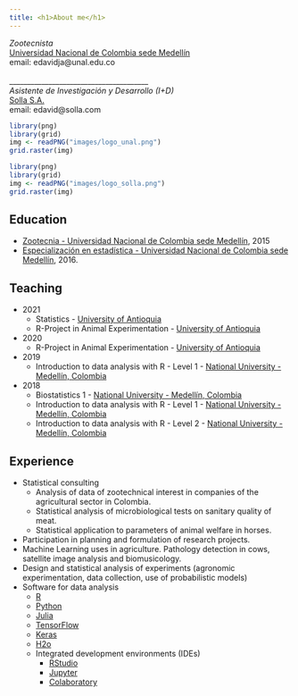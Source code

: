 ```yaml
---
title: <h1>About me</h1>
---
```


<div class = "row">

<div class = "col-md-5">
*Zootecnista*    
[Universidad Nacional de Colombia sede Medellín](http://medellin.unal.edu.co/)   
email: edavidja@unal.edu.co  
<br>
_______________________________________  
*Asistente de Investigación y Desarrollo (I+D)*   
[Solla S.A.](https://www.solla.com/)  
email: edavid@solla.com
</div>

<div class = "col-md-4">
```r
library(png)
library(grid)
img <- readPNG("images/logo_unal.png")
grid.raster(img)
```

```r
library(png)
library(grid)
img <- readPNG("images/logo_solla.png")
grid.raster(img)
```
</div>
</div>

## Education

  - [Zootecnia - Universidad Nacional de Colombia sede Medellín](https://cienciasagrarias.medellin.unal.edu.co/index.php/zootecnia), 2015
  - [Especialización en estadística - Universidad Nacional de Colombia sede Medellín](http://ciencias.medellin.unal.edu.co/escuelas/estadistica/component/progracad/?snies=134), 2016.  

## Teaching

  - 2021
    - Statistics - [University of Antioquia](http://www.udea.edu.co/wps/portal/udea/web/inicio/!ut/p/z1/hY7LDoIwEEW_hQVbOiCY6q5BXCAKJhixGwOmFkyhpCD8vo0aExMfs5u5554MoihDtMmHiud9JZtc6P1Ap0c88x2buBBhwEsg2zQK3N0aIPbQ_h9AdQxfhoDu0zvyMsDK9rQhSDZp7CeL0HkCPxwholzI4vEuaYoJ5ogqdmaKKeuq9Lns-7abm2DCOI4Wl5ILZp1kbcKnSim7HmXvJGrrDC6eGCJiGDfCwP1f/dz/d5/L2dBISEvZ0FBIS9nQSEh/)
    - R-Project in Animal Experimentation - [University of Antioquia](http://www.udea.edu.co/wps/portal/udea/web/inicio/!ut/p/z1/hY7LDoIwEEW_hQVbOiCY6q5BXCAKJhixGwOmFkyhpCD8vo0aExMfs5u5554MoihDtMmHiud9JZtc6P1Ap0c88x2buBBhwEsg2zQK3N0aIPbQ_h9AdQxfhoDu0zvyMsDK9rQhSDZp7CeL0HkCPxwholzI4vEuaYoJ5ogqdmaKKeuq9Lns-7abm2DCOI4Wl5ILZp1kbcKnSim7HmXvJGrrDC6eGCJiGDfCwP1f/dz/d5/L2dBISEvZ0FBIS9nQSEh/)
  - 2020
      - R-Project in Animal Experimentation - [University of Antioquia](http://www.udea.edu.co/wps/portal/udea/web/inicio/!ut/p/z1/hY7LDoIwEEW_hQVbOiCY6q5BXCAKJhixGwOmFkyhpCD8vo0aExMfs5u5554MoihDtMmHiud9JZtc6P1Ap0c88x2buBBhwEsg2zQK3N0aIPbQ_h9AdQxfhoDu0zvyMsDK9rQhSDZp7CeL0HkCPxwholzI4vEuaYoJ5ogqdmaKKeuq9Lns-7abm2DCOI4Wl5ILZp1kbcKnSim7HmXvJGrrDC6eGCJiGDfCwP1f/dz/d5/L2dBISEvZ0FBIS9nQSEh/)
  - 2019
      - Introduction to data analysis with R - Level 1 - [National University - Medellín, Colombia](https://medellin.unal.edu.co/)   
  - 2018
      - Biostatistics 1 - [National University - Medellín, Colombia](https://medellin.unal.edu.co/)   
      - Introduction to data analysis with R - Level 1 - [National University - Medellín, Colombia](https://medellin.unal.edu.co/)
      - Introduction to data analysis with R - Level 2 - [National University - Medellín, Colombia](https://medellin.unal.edu.co/)
        

## Experience  

  - Statistical consulting
      - Analysis of data of zootechnical interest in companies of the agricultural sector in Colombia.
      - Statistical analysis of microbiological tests on sanitary quality of meat.
      - Statistical application to parameters of animal welfare in horses.
  - Participation in planning and formulation of research projects.
  - Machine Learning uses in agriculture. Pathology detection in cows, satellite image analysis and biomusicology.  
  - Design and statistical analysis of experiments (agronomic experimentation, data collection, use of probabilistic models)
  - Software for data analysis
      - [R](https://cran.r-project.org/)
      - [Python](https://www.python.org/)
      - [Julia](https://julialang.org/)
      - [TensorFlow](https://www.tensorflow.org/)
      - [Keras](https://keras.io/)
      - [H2o](https://www.h2o.ai/)
      - Integrated development environments (IDEs)
          - [RStudio](https://www.rstudio.com/)
          - [Jupyter](http://jupyter.org/)
          - [Colaboratory](https://colab.research.google.com/notebooks/welcome.ipynb)